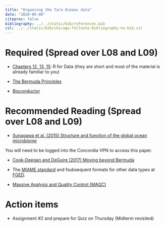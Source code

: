 ```yaml
---
title: "Organzing the Tara Oceans data"
date: "2020-09-08"
citeproc: false
bibliography: ../../static/bib/references.bib
csl: ../../static/bib/chicago-fullnote-bibliography-no-bib.csl
---
```



# Required (Spread over L08 and L09)

- [Chapters 12, 13, 15](https://r4ds.had.co.nz/tidy-data.html): R for Data  (they are short 
and most of the material is already familiar to you)

- [The Bermuda Principles](https://en.wikipedia.org/wiki/Bermuda_Principles#:~:text=The%20Bermuda%20Principles%20set%20out,of%20humans%20and%20other%20organisms.)


- [Bioconductor](https://www.bioconductor.org/about/)

# Recommended Reading (Spread over L08 and L09)

- [Sunagawa et al. (2015) Structure and function of the global ocean microbiome](https://science.sciencemag.org/content/348/6237/1261359.long)

You will need to be logged into the Concordia VPN to access this paper.

- [Cook-Deegan and DeGuire (2017) Moving beyond Bermuda](https://www.ncbi.nlm.nih.gov/pmc/articles/PMC5453323/#COOK-DEEGANGR216911C4)

- The [MIAME standard](http://fged.org/projects/miame/) and fsubsequent formats for other data types at [FGED](http://fged.org/).


- [Massive Analysis and Quality Control (MAQC)](https://pmgenomics.ca/maqcsociety/?)

# Action items  


- Assignment #2 and prepare for Quiz on Thursday (Midterm revisited)



